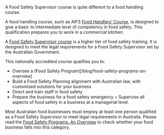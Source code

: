A Food Safety Supervisor course is quite different to a food handling course.

A food handling course, such as AIFS [Food Handlers’ Course](/courses/food-handler-course), is designed to give a basic to intermediate level of competency in food safety. This qualification prepares you to work in a commercial kitchen.

A [Food Safety Supervisor course](/courses/food-safety-supervisor) is a higher tier of food safety training. It is designed to meet the legal requirements for a Food Safety Supervisor set by the Australian Government.

This nationally accredited course qualifies you to:

- Oversee a (Food Safety Program)[/blog/food-safety-programs-an-overview]
- Build a Food Safety Planning alignment with Australian law, with customised solutions for your business
- Direct and train staff in food safety
- Prepare the business for a food safety emergency
= Supervise all aspects of food safety in a business at a managerial level.

Most Australian food businesses must employ at least one person qualified as a Food Safety Supervisor to meet legal requirements in Australia. Please read the [Food Safety Programs: An Overview](/blog/food-safety-programs-an-overview) to check whether your food business falls into this category.